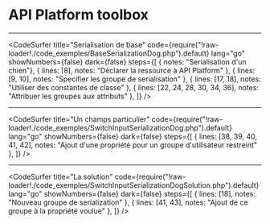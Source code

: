 
# API Platform toolbox

---

<CodeSurfer
  title="Serialisation de base"
  code={require("!raw-loader!./code_exemples/BaseSerializationDog.php").default}
  lang="go"
  showNumbers={false}
  dark={false}
  steps={[
      { notes: "Serialisation d'un chien"},
      { lines: [8], notes: "Déclarer la ressource à API Platform" },
      { lines: [9, 10], notes: "Specifier les groupe de serialisation" },
      { lines: [17, 18], notes: "Utiliser des constantes de classe" },
      { lines: [22, 24, 28, 30, 34, 36], notes: "Attribuer les groupes aux attributs" },
  ]}
/>

---

<CodeSurfer
  title="Un champs particulier"
  code={require("!raw-loader!./code_exemples/SwitchInputSerializationDog.php").default}
  lang="go"
  showNumbers={false}
  dark={false}
  steps={[
      { lines: [38, 39, 40, 41, 42], notes: "Ajout d'une propriété pour un groupe d'utilisateur restreint" },
  ]}
/>

---

<CodeSurfer
  title="La solution"
  code={require("!raw-loader!./code_exemples/SwitchInputSerializationDogSolution.php").default}
  lang="go"
  showNumbers={false}
  dark={false}
  steps={[
      { lines: [18], notes: "Nouveau groupe de serialization" },
      { lines: [41, 43], notes: "Ajout de ce groupe à la propriété voulue" },
  ]}
/>